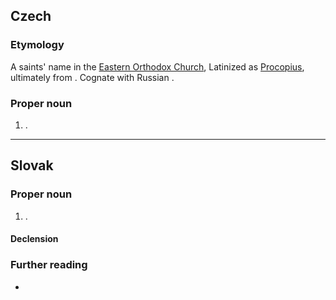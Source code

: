 ==Czech==
{{wikipedia|lang=cs}}

===Etymology===
A saints' name in the [[Eastern Orthodox Church]], Latinized as [[Procopius]], ultimately from {{etyl|grc|cs}}. Cognate with Russian {{m|ru|Прокопий}}.

===Proper noun===
{{cs-proper noun|g=m}}

# {{given name|male|lang=cs}}.

----

==Slovak==

===Proper noun===
{{sk-proper noun|g=m|gen=Prokopa|pl=Prokopovia|decl=chlap}}

# {{given name|male|lang=sk}}.

====Declension====
{{sk-decl-noun|Prokop|Prokopa|Prokopovi|Prokopa|Prokopovi|Prokopom|Prokopovia|Prokopov|Prokopom|Prokopov|Prokopoch|Prokopmi}}

===Further reading===
* {{R:SDK}}